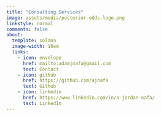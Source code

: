 ```yaml
---
title: "Consulting Services"
image: assets/media/posterior-odds-logo.png
linkstyle: normal
comments: false
about:
  template: solana
  image-width: 18em
  links:
    - icon: envelope
      href: mailto:adamjnafa@gmail.com
      text: Contact
    - icon: github
      href: https://github.com/ajnafa
      text: Github
    - icon: linkedin
      href: https://www.linkedin.com/in/a-jordan-nafa/
      text: LinkedIn
---
```


